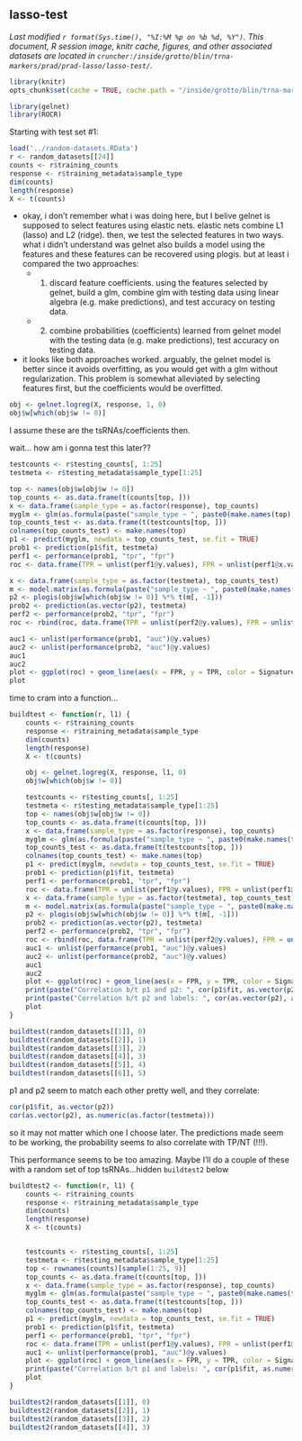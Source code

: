 ## lasso-test
_Last modified `r format(Sys.time(), "%I:%M %p on %b %d, %Y")`. This document, R session image, knitr cache, figures, and other associated datasets are located in `cruncher:/inside/grotto/blin/trna-markers/prad/prad-lasso/lasso-test/`._

```r
library(knitr)
opts_chunk$set(cache = TRUE, cache.path = "/inside/grotto/blin/trna-markers/prad/prad-lasso/lasso-test/cache/", eval = TRUE, echo = TRUE, warning = FALSE, results = FALSE, message = FALSE, autodep = TRUE, dev = "png", dpi = 300)
```

```r
library(gelnet)
library(ROCR)
```

Starting with test set #1:

```r
load('../random-datasets.RData')
r <- random_datasets[[24]]
counts <- r$training_counts
response <- r$training_metadata$sample_type
dim(counts)
length(response) 
X <- t(counts)
```

- okay, i don't remember what i was doing here, but I belive gelnet is supposed to select features using elastic nets. elastic nets combine L1 (lasso) and L2 (ridge). then, we test the selected features in two ways. what i didn't understand was gelnet also builds a model using the features and these features can be recovered using plogis. but at least i compared the two approaches:
	- 1) discard feature coefficients. using the features selected by gelnet, build a glm, combine glm with testing data using linear algebra (e.g. make predictions), and test accuracy on testing data.
	- 2) combine probabilities (coefficients) learned from gelnet model with the testing data (e.g. make predictions), test accuracy on testing data.
- it looks like both approaches worked. arguably, the gelnet model is better since it avoids overfitting, as you would get with a glm without regularization. This problem is somewhat alleviated by selecting features first, but the coefficients would be overfitted.

```r
obj <- gelnet.logreg(X, response, 1, 0)
obj$w[which(obj$w != 0)]
```

I assume these are the tsRNAs/coefficients then.

wait... how am i gonna test this later??


```r
testcounts <- r$testing_counts[, 1:25]
testmeta <- r$testing_metadata$sample_type[1:25]
```

```r
top <- names(obj$w[obj$w != 0])
top_counts <- as.data.frame(t(counts[top, ])) 
x <- data.frame(sample_type = as.factor(response), top_counts)
myglm <- glm(as.formula(paste("sample_type ~ ", paste0(make.names(top), collapse = " + "))), data = x, family = "binomial")
top_counts_test <- as.data.frame(t(testcounts[top, ]))
colnames(top_counts_test) <- make.names(top)
p1 <- predict(myglm, newdata = top_counts_test, se.fit = TRUE)
prob1 <- prediction(p1$fit, testmeta)
perf1 <- performance(prob1, "tpr", "fpr")
roc <- data.frame(TPR = unlist(perf1@y.values), FPR = unlist(perf1@x.values), Signature = "Sig1")
```

```r
x <- data.frame(sample_type = as.factor(testmeta), top_counts_test)
m <- model.matrix(as.formula(paste("sample_type ~ ", paste0(make.names(top), collapse = " + "))), x)
p2 <- plogis(obj$w[which(obj$w != 0)] %*% t(m[, -1]))
prob2 <- prediction(as.vector(p2), testmeta)
perf2 <- performance(prob2, "tpr", "fpr")
roc <- rbind(roc, data.frame(TPR = unlist(perf2@y.values), FPR = unlist(perf2@x.values), Signature = "Sig2"))
```


```r
auc1 <- unlist(performance(prob1, "auc")@y.values)
auc2 <- unlist(performance(prob2, "auc")@y.values)
auc1
auc2
plot <- ggplot(roc) + geom_line(aes(x = FPR, y = TPR, color = Signature)) + geom_abline(intercept = 0, slope = 1, colour = "gray") + ylab("TPR") + xlab("FPR") + scale_color_discrete(name = "Signature", labels = c(paste0("Sig1 (AUC = ", round(auc1, 3), ")"), paste0("Sig2 (AUC = ", round(auc2, 3), ")"))) + theme_bw()
plot
```

time to cram into a function...

```r
buildtest <- function(r, l1) {
	counts <- r$training_counts
	response <- r$training_metadata$sample_type
	dim(counts)
	length(response)
	X <- t(counts)

	obj <- gelnet.logreg(X, response, l1, 0)
	obj$w[which(obj$w != 0)]

	testcounts <- r$testing_counts[, 1:25]
	testmeta <- r$testing_metadata$sample_type[1:25]
	top <- names(obj$w[obj$w != 0])
	top_counts <- as.data.frame(t(counts[top, ]))
	x <- data.frame(sample_type = as.factor(response), top_counts)
	myglm <- glm(as.formula(paste("sample_type ~ ", paste0(make.names(top), collapse = " + "))), data = x, family = "binomial")
	top_counts_test <- as.data.frame(t(testcounts[top, ]))
	colnames(top_counts_test) <- make.names(top)
	p1 <- predict(myglm, newdata = top_counts_test, se.fit = TRUE)
	prob1 <- prediction(p1$fit, testmeta)
	perf1 <- performance(prob1, "tpr", "fpr")
	roc <- data.frame(TPR = unlist(perf1@y.values), FPR = unlist(perf1@x.values), Signature = "Sig1")
	x <- data.frame(sample_type = as.factor(testmeta), top_counts_test)
	m <- model.matrix(as.formula(paste("sample_type ~ ", paste0(make.names(top), collapse = " + "))), x)
	p2 <- plogis(obj$w[which(obj$w != 0)] %*% t(m[, -1]))
	prob2 <- prediction(as.vector(p2), testmeta)
	perf2 <- performance(prob2, "tpr", "fpr")
	roc <- rbind(roc, data.frame(TPR = unlist(perf2@y.values), FPR = unlist(perf2@x.values), Signature = "Sig2"))
	auc1 <- unlist(performance(prob1, "auc")@y.values)
	auc2 <- unlist(performance(prob2, "auc")@y.values)
	auc1
	auc2
	plot <- ggplot(roc) + geom_line(aes(x = FPR, y = TPR, color = Signature)) + geom_abline(intercept = 0, slope = 1, colour = "gray") + ylab("TPR") + xlab("FPR") + scale_color_discrete(name = "Signature", labels = c(paste0("Sig1 (AUC = ", round(auc1, 3), ")"), paste0("Sig2 (AUC = ", round(auc2, 3), ")"))) + theme_bw()
	print(paste("Correlation b/t p1 and p2: ", cor(p1$fit, as.vector(p2))))
	print(paste("Correlation b/t p2 and labels: ", cor(as.vector(p2), as.numeric(as.factor(testmeta)))))
	plot
}
```

```r
buildtest(random_datasets[[1]], 0)
buildtest(random_datasets[[2]], 1)
buildtest(random_datasets[[3]], 2)
buildtest(random_datasets[[4]], 3)
buildtest(random_datasets[[5]], 4)
buildtest(random_datasets[[6]], 5)
```

p1 and p2 seem to match each other pretty well, and they correlate:

```r
cor(p1$fit, as.vector(p2))
cor(as.vector(p2), as.numeric(as.factor(testmeta)))
```

so it may not matter which one I choose later. The predictions made seem to be working, the probability seems to also correlate with TP/NT (!!!).


This performance seems to be too amazing. Maybe I'll do a couple of these with a random set of top tsRNAs...hidden `buildtest2` below

```r

buildtest2 <- function(r, l1) {
	counts <- r$training_counts
	response <- r$training_metadata$sample_type
	dim(counts)
	length(response)
	X <- t(counts)


	testcounts <- r$testing_counts[, 1:25]
	testmeta <- r$testing_metadata$sample_type[1:25]
	top <- rownames(counts)[sample(1:25, 9)]
	top_counts <- as.data.frame(t(counts[top, ]))
	x <- data.frame(sample_type = as.factor(response), top_counts)
	myglm <- glm(as.formula(paste("sample_type ~ ", paste0(make.names(top), collapse = " + "))), data = x, family = "binomial")
	top_counts_test <- as.data.frame(t(testcounts[top, ]))
	colnames(top_counts_test) <- make.names(top)
	p1 <- predict(myglm, newdata = top_counts_test, se.fit = TRUE)
	prob1 <- prediction(p1$fit, testmeta)
	perf1 <- performance(prob1, "tpr", "fpr")
	roc <- data.frame(TPR = unlist(perf1@y.values), FPR = unlist(perf1@x.values), Signature = "Sig1")
	auc1 <- unlist(performance(prob1, "auc")@y.values)
	plot <- ggplot(roc) + geom_line(aes(x = FPR, y = TPR, color = Signature)) + geom_abline(intercept = 0, slope = 1, colour = "gray") + ylab("TPR") + xlab("FPR") + scale_color_discrete(name = "Signature", labels = c(paste0("Sig1 (AUC = ", round(auc1, 3), ")"))) + theme_bw()
	print(paste("Correlation b/t p1 and labels: ", cor(p1$fit, as.numeric(as.factor(testmeta)))))
	plot
}
```

```r
buildtest2(random_datasets[[1]], 0)
buildtest2(random_datasets[[2]], 1)
buildtest2(random_datasets[[3]], 2)
buildtest2(random_datasets[[4]], 3)
```